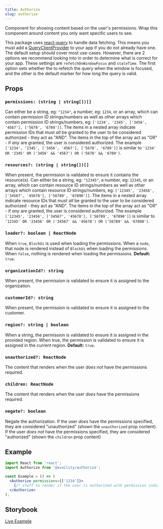 ```yaml
---
title: Authorize
slug: authorize
---
```


Component for showing content based on the user's permissions. Wrap this component around content you only want specific users to see.

This package uses [react-query](https://react-query.tanstack.com/) to handle data fetching. This means you must add a [QueryClientProvider](https://react-query.tanstack.com/reference/QueryClientProvider#_top) to your app if you do not already have one. The default setup should cover most use-cases. However, there are 2 options we recommend looking into in order to determine what is correct for your app. These settings are `refetchOnWindowFocus` and `staleTime`. The first option sets whether the to refetch the query when the window is focused, and the other is the default marker for how long the query is valid.

## Props

### `permissions: (string | string[])[]`

Can either be a string, eg: `"1234"`, a number, eg: `1234`, or an array, which can contain permission ID strings/numbers as well as other arrays which contain permission ID strings/numbers, eg: `['1234', '2345', ['3456', '4567'], ['5678', '6789']]`. The items in a nested array indicate permission IDs that must _all_ be granted to the user to be considered authorized - they act as "AND". The items in the top of the array act as "OR" - if _any_ are granted, the user is considered authorized. The example `['1234', '2345', ['3456', '4567'], ['5678', '6789']]` is similar to `'1234' OR '2345' OR ('3456' && '4567') OR ('5678' && '6789')`.

### `resources?: (string | string[])[]`

When present, the permission is validated to ensure it contains the resource(s). Can either be a string, eg: `"12345"`, a number, eg: `12345`, or an array, which can contain resource ID strings/numbers as well as other arrays which contain resource ID strings/numbers, eg: `['12345', '23456', ['34567', '45678'], ['56789', '67890']]`. The items in a nested array indicate resource IDs that must _all_ be granted to the user to be considered authorized - they act as "AND". The items in the top of the array act as "OR" - if _any_ are granted, the user is considered authorized. The example `['12345', '23456', ['34567', '45678'], ['56789', '67890']]` is similar to `'12345' OR '23456' OR ('34567' && '45678') OR ('56789' && '67890')`.

### `loader?: boolean | ReactNode`

When `true`, `BlockUi` is used when loading the permissions. When a `node`, that node is rendered instead of `BlockUi` when loading the permissions. When `false`, nothing is rendered when loading the permissions. **Default:** `true`.

### `organizationId?: string`

When present, the permission is validated to ensure it is assigned to the organization.

### `customerId?: string`

When present, the permission is validated to ensure it is assigned to the customer.

### `region?: string | boolean`

When a string, the permission is validated to ensure it is assigned in the provided region. When true, the permission is validated to ensure it is assigned in the current region. **Default:** `true`.

### `unauthorized?: ReactNode`

The content that renders when the user _does not_ have the permissions required.

### `children: ReactNode`

The content that renders when the user _does_ have the permissions required.

### `negate?: boolean`

Negate the authorization. If the user _does_ have the permissions specified, they are considered "unauthorized" (shown the `unauthorized` prop content). If the user _does not_ have the permissions specified, they are considered "authorized" (shown the `children` prop content)

## Example

```jsx
import React from 'react';
import Authorize from '@availity/authorize';

const Example = () => (
  <Authorize permissions={['1234']}>
    {/* stuff to render if the user is authorized with permission indicated above */}
  </Authorize>
);
```

## Storybook

[Live Example](https://availity.github.io/availity-react/storybook/?path=/docs/bootstrap-components-authorize-authorize--docs)
